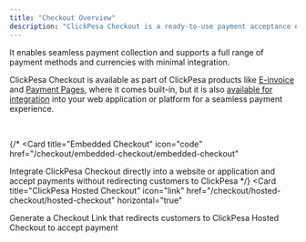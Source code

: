```yaml
---
title: "Checkout Overview"
description: "ClickPesa Checkout is a ready-to-use payment acceptance experience provided by ClickPesa."
---
```


It enables seamless payment collection and supports a full range of payment methods and currencies with minimal integration.

ClickPesa Checkout is available as part of ClickPesa products like [E-invoice](https://merchant.clickpesa.com/invoices) and [Payment Pages](https://merchant.clickpesa.com/payments), where it comes built-in, but it is also [available for integration](/checkout/hosted-checkout/hosted-checkout) into your web application or platform for a seamless payment experience.


<br/>
<CardGroup cols={1}>

{/* <Card
   title="Embedded Checkout"
   icon="code"
   href="/checkout/embedded-checkout/embedded-checkout"
>
Integrate ClickPesa Checkout directly into a website or application and accept payments without redirecting customers to ClickPesa
</Card>
 */}
<Card
   title="ClickPesa Hosted Checkout"
   icon="link"
   href="/checkout/hosted-checkout/hosted-checkout"
   horizontal="true"
>
Generate a Checkout Link that redirects customers to ClickPesa Hosted Checkout to accept payment
</Card>

</CardGroup>
